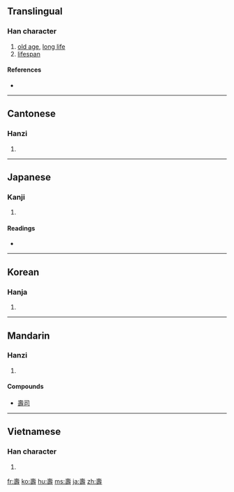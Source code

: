{{also|寿}}
==Translingual==

===Han character===
{{Han char|rn=33|rad=士|as=11|sn=14|four=4064<sub>1</sub>|canj=土弓一戈 (GNMI)}}

# [[old age]], [[long life]]
# [[lifespan]]

====References====
* {{Han ref|kx=0244.040|dkj=05672|dj=0484.100|hdz=10483.100|uh=58FD|ud=22781|bh=B9D8|bd=47576}}

----

==Cantonese==

===Hanzi===
{{yue-hanzi|jyut=|y=sau6|sim=寿}}

# {{defn|Cantonese|sort=士11}}

----

==Japanese==

===Kanji===
{{ja-kanji|grade=|rs=士11}}

# {{defn|Japanese}}

====Readings====
* {{ja-readings|on=ジュ (ju), ジュウ (jū), ス (su), シュウ (shū)|kun=[[ことぶき]] (kotobuki), [[ひさしい]] (hisashii), [[ことほぐ]] (kotohogu)}}

----

==Korean==

===Hanja===
{{ko-hanja|hangeul=[[수]]|rv=su|mr=su}}

# {{defn|Korean|sort=士11}}

----

==Mandarin==

===Hanzi===
{{cmn-hanzi|sim=寿|pin=[[shòu]] ([[shou4]])|wg=shou<sup>4</sup>}}

# {{defn|Mandarin|sort=士11}}

====Compounds====
* [[壽司]]

----

==Vietnamese==

===Han character===
{{vi-hantu|[[thọ]]|rs=士11}}

# {{defn|Vietnamese|sort=士11}}

[[fr:壽]]
[[ko:壽]]
[[hu:壽]]
[[ms:壽]]
[[ja:壽]]
[[zh:壽]]